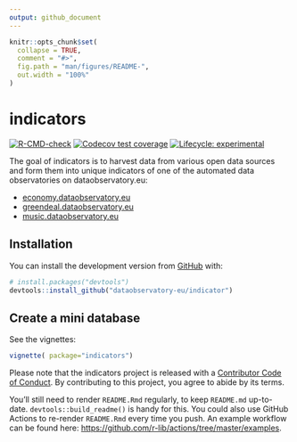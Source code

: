 ```yaml
---
output: github_document
---
```


<!-- README.md is generated from README.Rmd. Please edit that file -->

```r
knitr::opts_chunk$set(
  collapse = TRUE,
  comment = "#>",
  fig.path = "man/figures/README-",
  out.width = "100%"
)
```

# indicators

<!-- badges: start -->
[![R-CMD-check](https://github.com/dataobservatory-eu/indicator/workflows/R-CMD-check/badge.svg)](https://github.com/dataobservatory-eu/indicator/actions)
[![Codecov test coverage](https://codecov.io/gh/dataobservatory-eu/indicator/branch/master/graph/badge.svg)](https://codecov.io/gh/dataobservatory-eu/indicator?branch=master)
[![Lifecycle: experimental](https://img.shields.io/badge/lifecycle-experimental-orange.svg)](https://lifecycle.r-lib.org/articles/stages.html#experimental)
<!-- badges: end -->

The goal of indicators is to harvest data from various open data sources and form them into unique indicators of one of the automated data observatories on dataobservatory.eu:

- [economy.dataobservatory.eu](https://greendeal.dataobservatory.eu/)
- [greendeal.dataobservatory.eu](https://greendeal.dataobservatory.eu/)
- [music.dataobservatory.eu](https://music.dataobservatory.eu/)

## Installation

You can install the development version from [GitHub](https://github.com/) with:

``` r
# install.packages("devtools")
devtools::install_github("dataobservatory-eu/indicator")
```
## Create a mini database


See the vignettes:

```r
vignette( package="indicators")
```


Please note that the indicators project is released with a [Contributor Code of Conduct](https://contributor-covenant.org/version/2/0/CODE_OF_CONDUCT.html). By contributing to this project, you agree to abide by its terms.

You'll still need to render `README.Rmd` regularly, to keep `README.md` up-to-date. `devtools::build_readme()` is handy for this. You could also use GitHub Actions to re-render `README.Rmd` every time you push. An example workflow can be found here: <https://github.com/r-lib/actions/tree/master/examples>.



